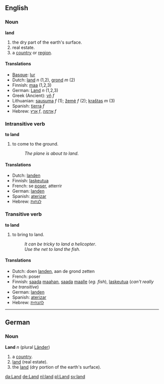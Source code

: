 ==English==
===Noun===
'''land'''

# the dry part of the earth's surface.
# real estate.
# a [[country]] or [[region]].

====Translations====
*[[Basque]]: [[lur]]
*Dutch: [[land]] ''n'' (1,2), [[grond]] ''m'' (2)
*Finnish: [[maa]] (1,2,3)
*German: [[Land]] ''n'' (1,2,3)
*Greek (Ancient): [[γῆ]] ''f''
*Lithuanian: [[sausuma]] ''f'' (1); [[žemė]] ''f'' (2); [[kraštas]] ''m'' (3)
*Spanish: [[tierra]] ''f''
*Hebrew: [[ארץ]] ''f'', [[אדמה]] ''f''

===Intransitive verb===
'''to land'''

# to come to the ground.
#:''The plane is about to land''.

====Translations====
*Dutch: [[landen]]
*Finnish: [[laskeutua]]
*French: se [[poser]], atterrir
*German: [[landen]]
*Spanish: [[aterizar]]
*Hebrew: [[לנחות]]

===Transitive verb===
'''to land'''

# to bring to land.
#:''It can be tricky to land a helicopter''.
#:''Use the net to land the fish.''

====Translations====
*Dutch: doen [[landen]], aan de grond zetten
*French: poser
*Finnish: [[saada]] [[maa|maahan]], [[saada]] [[maa|maalle]] (''eg. fish''), [[laskeutua]] (''can't really be transitive'')
*German: [[landen]]
*Spanish: [[aterizar]]
*Hebrew: [[להנחית]]

----

==German==
===Noun===
'''Land''' ''n'' (plural [[Länder]])

# a [[country]].
# [[land]] (real estate).
# the [[land]] (dry portion of the earth's surface).

[[da:Land]]
[[de:Land]]
[[nl:land]]
[[pl:Land]]
[[sv:land]]